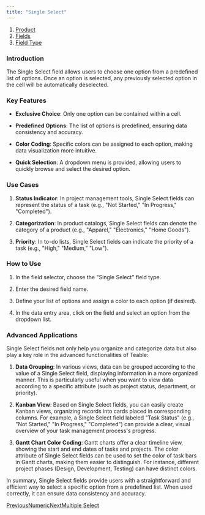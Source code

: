 ```yaml
---
title: "Single Select"
---
```


1. [Product](/product)
2. [Fields](/product/fields)
3. [Field Type](/product/fields/field-type)

### Introduction

The Single Select field allows users to choose one option from a predefined list of options. Once an option is selected, any previously selected option in the cell will be automatically deselected.

### Key Features

* **Exclusive Choice**: Only one option can be contained within a cell.

* **Predefined Options**: The list of options is predefined, ensuring data consistency and accuracy.

* **Color Coding**: Specific colors can be assigned to each option, making data visualization more intuitive.

* **Quick Selection**: A dropdown menu is provided, allowing users to quickly browse and select the desired option.

### Use Cases

1. **Status Indicator**: In project management tools, Single Select fields can represent the status of a task (e.g., "Not Started," "In Progress," "Completed").

2. **Categorization**: In product catalogs, Single Select fields can denote the category of a product (e.g., "Apparel," "Electronics," "Home Goods").

3. **Priority**: In to-do lists, Single Select fields can indicate the priority of a task (e.g., "High," "Medium," "Low").

### How to Use

1. In the field selector, choose the "Single Select" field type.

2. Enter the desired field name.

3. Define your list of options and assign a color to each option (if desired).

4. In the data entry area, click on the field and select an option from the dropdown list.

### Advanced Applications

Single Select fields not only help you organize and categorize data but also play a key role in the advanced functionalities of Teable:

1. **Data Grouping**: In various views, data can be grouped according to the value of a Single Select field, displaying information in a more organized manner. This is particularly useful when you want to view data according to a specific attribute (such as project status, department, or priority).

2. **Kanban View**: Based on Single Select fields, you can easily create Kanban views, organizing records into cards placed in corresponding columns. For example, a Single Select field labeled "Task Status" (e.g., "Not Started," "In Progress," "Completed") can provide a clear, visual overview of your task management process's progress.

3. **Gantt Chart Color Coding**: Gantt charts offer a clear timeline view, showing the start and end dates of tasks and projects. The color attribute of Single Select fields can be used to set the color of task bars in Gantt charts, making them easier to distinguish. For instance, different project phases (Design, Development, Testing) can have distinct colors.

In summary, Single Select fields provide users with a straightforward and efficient way to select a specific option from a predefined list. When used correctly, it can ensure data consistency and accuracy.

[PreviousNumeric](/product/fields/field-type/numeric)[NextMultiple Select](/product/fields/field-type/multiple-select)

